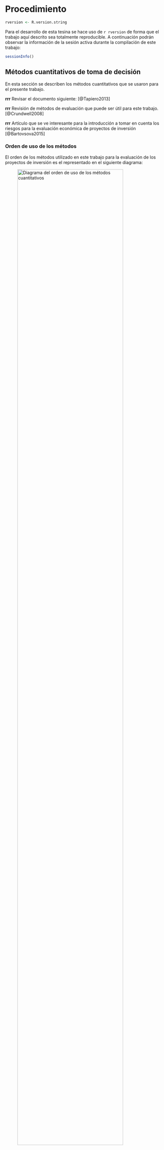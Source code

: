 # Procedimiento

```r
rversion <- R.version.string
```

Para el desarrollo de esta tesina se hace uso de `r rversion` de forma que el trabajo aquí descrito sea totalmente reproducible. A continuación podrán observar la información de la sesión activa durante la compilación de este trabajo:

```r
sessionInfo()
```

## Métodos cuantitativos de toma de decisión

En esta sección se describen los métodos cuantitativos que se usaron para el presente trabajo.

**rrr** Revisar el documento siguiente: [@Tapiero2013]

**rrr** Revisión de métodos de evaluación que puede ser útil para este trabajo. [@Crundwell2008]

**rrr** Artículo que se ve interesante para la introducción a tomar en cuenta los riesgos para la evaluación económica de proyectos de inversión [@Bartovsova2015]

### Orden de uso de los métodos

El orden de los métodos utilizado en este trabajo para la evaluación de los proyectos de inversión es el representado en el siguiente diagrama:

![Diagrama del orden de uso de los métodos cuantitativos](Diagramas/OrdenMetodos.jpg){width="90%"}

La razón de esto es la siguiente:

1.  El método de valor monetario esperado lo utilizamos como primer acercamiento a la evaluación de los proyectos ya que con éste podemos evaluar el proyecto utilizando escenarios simples con base en una probabilidad asociada a cada escenario.
2.  El método de análisis de sensibilidad nos permite cuantificar el impacto sobre la evaluación del proyecto que produce el cambio sobre las diferentes variables del modelo. Esto nos permite identificar las variables que tienen el mayor impacto sobre la evaluación del proyecto.
3.  El método Monte Carlo utiliza distribuciones de probabilidad (en específico para las variables que tienen un mayor impacto sobre el proyecto), con el fin de calcular la confianza que se tiene sobre el resultado de la evaluación.
4.  El método de matriz de toma de decisiones requiere de la cuantificación de diferentes factores de decisión entre los cuales se incluye el retorno esperado que calculamos con el método de simulación Monte Carlo. Esto nos sirve para tomar decisiones, entre diferentes alternativas de inversión, cuando se tiene más de un sólo parámetro de decisión.

### Ecuaciones utilizadas

**Flujo de Caja Libre (FCF)** 
La ecuación (\@ref(eq:fcfeq)) para el cálculo del flujo de caja libre *"Free Cash Flow"* utilizada a lo largo del trabajo fue tomada de [@Berk2017].

```{=tex}
\begin{equation}
  FCF = (Ing. - Cost. - Depr.) * (1-\tau_{c}) + Depr. - Inv. - \Delta CTN
  (\#eq:fcfeq)
\end{equation}
```
Donde:

-   *FCF* significa Flujo de Caja Libre (o Free Cash Flow)
-   *Ing.* representa los ingresos
-   *Cost.* representa los costos
-   *Depr.* representa la depreciación
-   $\tau_{c}$ representa la tasa gravable de impuestos
-   *Inv.* representa la inversión
-   $\Delta CTN$ representa el cambio en el capital de trabajo neto

**Valor Presente Neto (NPV)** 
La ecuación (\@ref(eq:npveq)) utilizada para el Valor Presente Neto es una 
adaptación de la ecuación para el método *"The Present Worth Method"* tomada de [@Sullivan2015].

```{=tex}
\begin{equation}
  NPV = \sum_{k=0}^{N}FCF_{k} (1+i)^{-k}
  (\#eq:npveq)
\end{equation}
```
Donde:

-   *i* representa la tasa de interés efectiva (effective interest rate) por cada periodo
-   *k* representa el índice de cada periodo ($0 \le k \le N$)
-   $FCF_{k}$ representa el flujo de caja libre al final del periodo *k*
-   *N* representa el número de periodos en el horizonte de la evaluación.

### Valor Monetario Esperado

Para los fines de este trabajo realizamos el cálculo del valor monetario esperado dado por la función \@ref(eq:emveq): 

\begin{equation}
  EMV = \sum_{i=0}^{n}NPV_{i} \cdot p_{i}
  (\#eq:emveq)
\end{equation}

Donde:

-   *EMV* representa el valor monetario esperado (o Expected Monetary Value)
-   *i* representa el índice de los posibles escenarios
-   *n* representa el número de posibles escenarios
-   $NPV_{i}$ representa el valor presente neto de los posibles escenarios
-   $p_{i}$ representa la probabilidad de que dicho valor presente neto *i* se materialice

Para fines de comparación utilizamos la metodología de análisis de problemas de toma de decisiones complejas basada en *Cumulative Prospect Theory* propuesta en [@Dudzinska2018].

**Diagrama de solución**

![Diagrama de arbol de decisión tomando con tres escenarios por cada nodo de casualidad](Diagramas/DecisionTree.jpg){width="90%"}

El cálculo del *EMV* se realizará a través de árboles de decisión (*decision trees*) en donde se representen tres posibles escenarios relacionados a la decisión de llevar a cabo la inversión:

-   *Escenario bajo*: representa la posibilidad de que el valor sea menor al escenario medio (ej. 15%)
-   *Escenario medio*: representa el valor más probable resultado de la investigación (ej. 70%)
-   *Escenario alto*: representa la posibilidad de que el valor sea mayor al resultado de la investigación (ej. 15%)

Esto se llevó a cabo para cada uno de los tres componentes más importantes del modelo: ingresos, costos e inversión.

**rrr** La siguiente referencia tiene información del algoritmo [@Prellezo2017]

### Análisis de Sensibilidad

El análisis de sensibilidad es un grupo de métodos que nos ayuda a validar el modelo, a calibrarlo y a enfocar los esfuerzos de recolección de información sobre las variables que tienen un mayor impacto sobre el modelo en cuestión [@Borgonovo2017]. Ya que si las decisiones son insensibles ante cambios sobre un aspecto del modelo, entonces no hay necesidad de modelar a mayor detalle ese aspecto en particular [@Felli2004].

Estos métodos se pueden dividir en dos grupos distintivos: métodos dedicados al modelo en cuestión y métodos agnósticos al modelo. Los primeros buscan responder preguntas específicas al modelo, mientras que los segundos buscan responder preguntas más generales [@Borgonovo2017].

Borgonovo explica la importancia de la adecuada formulación de la pregunta de análisis de sensibilidad y presenta las siguientes configuraciones que han encontrado a lo largo de su investigación:

1.  Priorización de parámetros del modelo
2.  Fijación de parámetros del modelo
3.  Estructura del modelo
4.  Dirección del cambio
5.  Estabilidad

Este trabajo utiliza principalmente las primeras dos configuraciones con el fin de definir qué parámetros deben de ser estudiados a mayor detalle para la simulación Monte Carlo.

El método principal que revisamos en este trabajo es el método determinístico de diagramas tornado.

\newpage

**Diagrama de solución**\
El siguiente diagrama muestra el esquema de solución para el análisis de sensibilidad utilizando el método determinístico de diagrama de tornado.

![Diagrama de Solución de Análisis de Sensibilidad](Diagramas/AnalisisSensibilidad.jpg){width="90%"}

```r

# El siguiente código es para crear una gráfica de tornado ejemplo
# El código que crea la gráfica se encuentra en el archivo que se carga a 
# continuación. Éste se puede encontrar más adelante en el apéndice
source("Scripts/SensitivityAnalysis.R", local = knitr::knit_global())

  set.seed(1)
  tornado(sensitivity()) + 
    labs(title = "Gráfica Tornado Ilustrativa",
    subtitle = "Utilizando 12 valores aleatorios",
    caption = "",
    fill = "",
    x = "Valor Presente Neto", y = "Variable")

```

**rrr** Un ejemplo de evaluación económica con análisis de sensibilidad para revisar [@Lee2017]

\newpage

### Simulación Monte Carlo

El método Monte Carlo es una técnica para analizar fenómenos por medio de algoritmos computacionales basados, en esencia, en la generación de números aleatorios. De hecho, uno de los primeros usos de la computadora fue la solución de problemas a través del uso de Métodos Monte Carlo. Hoy en día los métodos de simulación Monte Carlo siguen teniendo un domino casi exclusivo sobre la simulación de interacciones complejas en cualquier área donde los modelos cuantitativos son posibles [@Shonkwiler2009].

rrr Temas más avanzados con aplicación en finanzas [@Shonkwiler2013]

rrr Framework ejemplo [@Dheskali2020]

rrr Ejemplo de simulación Monte Carlo para la inversión en tecnología de tercera generación de plantas nucleares [@Wealer2021]

rrr Ejemplo de simulación Monte Carlo para la evaluación económica de producción de hidrógeno [@Lee2017economic]

**Números aleatorios**

Para el método de simulación Monte Carlo se necesita generar valores aleatorios (una secuencia de estos) para las variables con mayor impacto sobre el resultado de la evaluación del proyecto.

Una secuencia de números aleatorios se define como una secuencia R1, R2,... donde Ri\~U(0,1) para todo i donde Ri sea independiente de Rj para todos los casos donde i != j. [@Dagpunar2007]

El lenguaje R ya contiene funciones que nos permiten obtener secuencias de números aleatorios: *rnorm* para secuencias aleatorias de números con distribución normal, *rweibull* de distribución Weibull, *rcauchy* para distribución Cauchy, etc.

\newpage

**Diagrama de solución**

El siguiente diagrama muestra el flujo de información a través de las funciones utilizadas para la evaluación por el método de Simulación Monte Carlo:

![Diagrama de Solución Monte Carlo](Diagramas/DiagramaMonteCarlo.jpg){width="90%"}

Para utilizar el método de simulación Monte Carlo se desarrollaron 5 funciones (1. a 5. del diagrama) las cuales cumplen las siguientes funciones:

1.  Función que recibe los valores de entrada para evaluar el proyecto específico (número de periodos a evaluar, número de simulaciones a realizar, etc.) y llama a las demás funciones el número de veces especificado.
2.  Función que genera los valores aleatorios para calcular los ingresos, costos y/o gastos de capital. Esta función como valor de entrada necesita que se especifique el tipo de distribución de probabilidad a utilizar, el caso estándar utiliza la distribución normal para calcular los valores.
3.  Función que calcula el flujo de caja libre de efectivo tomando como valor de entrada las variables descritas en la sección de ecuaciones utilizadas.
4.  Función que calcula el valor presente neto del flujo de caja libre calculado previamente.
5.  Función que toma la información generada y genera las gráficas para su visualización.

\newpage

### Matriz de Toma de Decisiones

Las metodologías, conceptos, modelos y técnicas utilizadas como soporte para la toma de decisiones, tienen como objetivo incrementar la consistencia entre el proceso de toma de decisiones con las metas y con el sistema de valores establecidos por el individuo o el grupo de individuos que buscan llegar a una decisión, es por esto que un problema de decisión no puede considerarse como un objeto independiente y completamente objetivo, sino que debe de considerarse en su relación con el individuo (o individuos) y la realidad [@Azzabi2020].

Los métodos de decisión utilizando múltiples criterios se pueden dividir en los siguientes [@Azzabi2020]:

-   Compensatorio: Compensación absoluta entre las diferentes evaluaciones (ej. Método de suma ponderada).
-   Compensación parcial: Compensación parcial entre las diferentes evaluaciones.
-   Sin compensación: No hay compensación entre las diferentes evaluaciones o dimensiones de la decisión.

El acercamiento de toma de decisión multi-criterio (MCDA o Multi-Criteria Decision Approach) es tanto un marco teórico como un conjunto de técnicas, para la ayuda en la toma de decisiones, que tienen la finalidad de proveer con un orden de preferencia de opciones, de mayor a menor preferencia, con base en una serie de objetivos definidos (a lo que estaremos llamando sistema de valores en este trabajo) que pueden tener una naturaleza tanto monetaria como no monetaria [@Azzabi2020]. Esto nos permite simplificar un problema de decisión complejo en una serie de componentes sobre los cuales podemos utilizar nuestro sistema de valores al momento de llevar a cabo el proceso de decisión.

Pasos para realizar el MCDA [@Azzabi2020]:

1.  Establecer el contexto de decisión (o sistema de valores)
2.  Identificar las opciones
3.  Identificar criterios y subcriterios
4.  Puntuación y compensación
5.  Evaluar los criterios para cada opción

**Sistema de valores**

A continuación se definen los elementos del sistema de valores utilizado en este trabajo para la toma de decisión de inversión.

**Criterios y subcriterios**

Los *criterios* pueden definirse como la base para la evaluación de diferentes alternativas, ya que son una medida del rendimiento utilizado para evaluar las alternativas de decisión. Ya sean estos cuantitativos o cualitativos, aunque normalmente estos últimos se traducen a una escala numérica [@Korhonen2020].

Los criterios a utilizar en este análisis son:

1.  Maximizar Valor Presente Neto
2.  Maximizar beneficio social
3.  Minimizar impacto ambiental

**Puntuación y compensación**

Para este trabajo el valor relativo de los criterios se basa en el Proceso Analítico Jerárquico (*AHP o Analytic Hierarchy Process*). Este es un acercamiento sistemático para el análisis de decisiones complejas originalmente desarrollado por *Thomas L. Saaty* en los años setenta. Este acercamiento tiene el objetivo de encontrar una solución que mejor se adecue a las metas de los tomadores de decisión, al mismo tiempo que les ayuda a comprender de mejor forma lo que en realidad quieren [@Korhonen2020].

Un ejemplo de valores relativos se pueden observar en la tabla \@ref(tab:critcomparison).

```r

# Este chunk crea y muestra la tabla de criterios para utilizar en la matriz
# de toma de decisiones

Criterio <- c("VPN","Beneficio Social","Impacto Ambiental")
VPN <- c("1","2","4")
Beneficio.Social <- c("1/2","1","2")
Impacto.Ambiental <- c("1/4","1/2","1")
df <- cbind(Criterio, VPN,Beneficio.Social,Impacto.Ambiental)
df <- as.data.frame(df)

kbl(df, col.names = gsub("[.]", " ", names(df)), 
             caption = "Comparativo del valor de los criterios (AHP)", 
             align = "lccc")

```

Esta tabla muestra la importancia relativa entre los criterios, siendo las columnas la representación de la importancia relativa del criterio mostrado en el renglón en relación al criterio que encabeza la columna. Si revisamos la tabla \@ref(tab:critcomparison) podemos observar que el valor Presente Neto tiene una importancia relativa de 1 contra si mismo, mientras que el criterio de Beneficio Social tiene una importancia relativa 2 veces mayor que el VPN y el Impacto Ambiental tiene una importancia relativa 4 veces mayor al VPN. Si continuamos a la siguiente columna podemos ver que el VPN tiene una importancia 2 veces menor al Beneficio Social y así sucesivamente.

[@CISL2019]

\newpage
